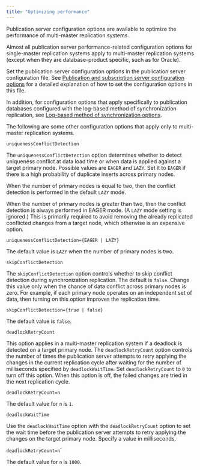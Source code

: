 ```yaml
---
title: "Optimizing performance"
---
```


<div id="optimizing_performance_mmr" class="registered_link"></div>

Publication server configuration options are available to optimize the performance of multi-master replication systems.

Almost all publication server performance-related configuration options for single-master replication systems apply to multi-master replication systems (except when they are database-product specific, such as for Oracle).

Set the publication server configuration options in the publication server configuration file. See [Publication and subscription server configuration options](../10_appendix/04_miscellaneous_xdb_processing_topics/01_publications_and_subscriptions_server_conf_options/#publications_and_subscriptions_server_conf_options) for a detailed explanation of how to set the configuration options in this file.

In addition, for configuration options that apply specifically to publication databases configured with the log-based method of synchronization replication, see [Log-based method of synchronization options](../10_appendix/04_miscellaneous_xdb_processing_topics/01_publications_and_subscriptions_server_conf_options/15_log_based_sync_options/#log_based_sync_options).

The following are some other configuration options that apply only to multi-master replication systems.

`uniquenessConflictDetection`

The `uniquenessConflictDetection` option determines whether to detect uniqueness conflict at data load time or when data is applied against a target primary node. Possible values are `EAGER` and `LAZY`. Set it to `EAGER` if there is a high probability of duplicate inserts across primary nodes.

When the number of primary nodes is equal to two, then the conflict detection is performed in the default `LAZY` mode.

When the number of primary nodes is greater than two, then the conflict detection is always performed in EAGER mode. (A `LAZY` mode setting is ignored.) This is primarily required to avoid removing the already replicated conflicted changes from a target node, which otherwise is an expensive option.

`uniquenessConflictDetection={EAGER | LAZY}`

The default value is `LAZY` when the number of primary nodes is two.

`skipConflictDetection`

The `skipConflictDetection` option controls whether to skip conflict detection during synchronization replication. The default is `false`. Change this value only when the chance of data conflict across primary nodes is zero. For example, if each primary node operates on an independent set of data, then turning on this option improves the replication time.

`skipConflictDetection={true | false}`

The default value is `false`.

`deadlockRetryCount`

This option applies in a multi-master replication system if a deadlock is detected on a target primary node. The `deadlockRetryCount` option controls the number of times the publication server attempts to retry applying the changes in the current replication cycle after waiting for the number of milliseconds specified by `deadlockWaitTime`. Set `deadlockRetryCount` to `0` to turn off this option. When this option is off, the failed changes are tried in the next replication cycle.

`deadlockRetryCount=n`

The default value for `n` is `1`.

`deadlockWaitTime`

Use the `deadlockWaitTime` option with the `deadlockRetryCount` option to set the wait time before the publication server attempts to retry applying the changes on the target primary node. Specify a value in milliseconds.

`deadlockRetryCount=n`\`

The default value for `n` is `1000`.
